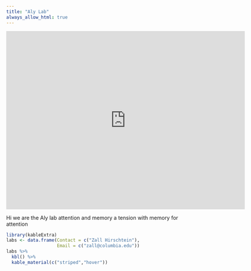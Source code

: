 ```yaml
---
title: "Aly Lab"
always_allow_html: true
---
```


<div class="embed-container">
  <iframe
      width="640"
      height="480"
      src="https://drive.google.com/file/d/1HqhDKIyfnSQrsY55wkXSjhkggcu77YbK/preview"
      frameborder="0"
      allowfullscreen="">
  </iframe>
</div>


Hi we are the Aly lab attention and memory a tension with memory for attention

```r
library(kableExtra)
labs <- data.frame(Contact = c("Zall Hirschtein"),
                   Email = c("zall@columbia.edu"))
labs %>%
  kbl() %>%
  kable_material(c("striped","hover"))
                   
                   
```

